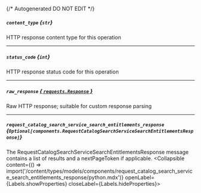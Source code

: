 {/* Autogenerated DO NOT EDIT  */}

##### `content_type` *{`str`}*
HTTP response content type for this operation

---
##### `status_code` *{`int`}*
HTTP response status code for this operation

---
##### `raw_response` [*{ `requests.Response` }*](https://requests.readthedocs.io/en/latest/api/#requests.Response)
Raw HTTP response; suitable for custom response parsing

---
##### `request_catalog_search_service_search_entitlements_response` *{`Optional[components.RequestCatalogSearchServiceSearchEntitlementsResponse]`}*
The RequestCatalogSearchServiceSearchEntitlementsResponse message contains a list of results and a nextPageToken if applicable.
<Collapsible content={() => import('/content/types/models/components/request_catalog_search_service_search_entitlements_response/python.mdx')} openLabel={Labels.showProperties} closeLabel={Labels.hideProperties}>
</Collapsible>


